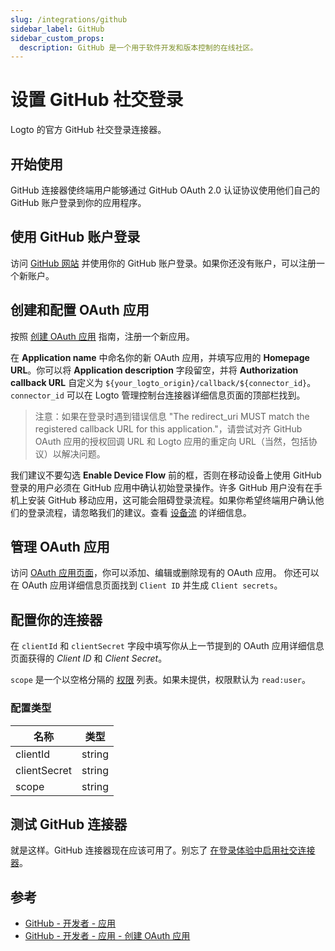 ```yaml
---
slug: /integrations/github
sidebar_label: GitHub
sidebar_custom_props:
  description: GitHub 是一个用于软件开发和版本控制的在线社区。
---
```



# 设置 GitHub 社交登录

Logto 的官方 GitHub 社交登录连接器。

<GuideTip />

## 开始使用

GitHub 连接器使终端用户能够通过 GitHub OAuth 2.0 认证协议使用他们自己的 GitHub 账户登录到你的应用程序。

## 使用 GitHub 账户登录

访问 [GitHub 网站](https://github.com/) 并使用你的 GitHub 账户登录。如果你还没有账户，可以注册一个新账户。

## 创建和配置 OAuth 应用

按照 [创建 OAuth 应用](https://docs.github.com/en/developers/apps/building-oauth-apps/creating-an-oauth-app) 指南，注册一个新应用。

在 **Application name** 中命名你的新 OAuth 应用，并填写应用的 **Homepage URL**。你可以将 **Application description** 字段留空，并将 **Authorization callback URL** 自定义为 `${your_logto_origin}/callback/${connector_id}`。`connector_id` 可以在 Logto 管理控制台连接器详细信息页面的顶部栏找到。

> 注意：如果在登录时遇到错误信息 "The redirect_uri MUST match the registered callback URL for this application."，请尝试对齐 GitHub OAuth 应用的授权回调 URL 和 Logto 应用的重定向 URL（当然，包括协议）以解决问题。

我们建议不要勾选 **Enable Device Flow** 前的框，否则在移动设备上使用 GitHub 登录的用户必须在 GitHub 应用中确认初始登录操作。许多 GitHub 用户没有在手机上安装 GitHub 移动应用，这可能会阻碍登录流程。如果你希望终端用户确认他们的登录流程，请忽略我们的建议。查看 [设备流](https://docs.github.com/en/developers/apps/building-oauth-apps/authorizing-oauth-apps#device-flow) 的详细信息。

## 管理 OAuth 应用

访问 [OAuth 应用页面](https://github.com/settings/developers)，你可以添加、编辑或删除现有的 OAuth 应用。
你还可以在 OAuth 应用详细信息页面找到 `Client ID` 并生成 `Client secrets`。

## 配置你的连接器

在 `clientId` 和 `clientSecret` 字段中填写你从上一节提到的 OAuth 应用详细信息页面获得的 _Client ID_ 和 _Client Secret_。

`scope` 是一个以空格分隔的 [权限](https://docs.github.com/en/apps/oauth-apps/building-oauth-apps/scopes-for-oauth-apps) 列表。如果未提供，权限默认为 `read:user`。

### 配置类型

| 名称         | 类型   |
| ------------ | ------ |
| clientId     | string |
| clientSecret | string |
| scope        | string |

## 测试 GitHub 连接器

就是这样。GitHub 连接器现在应该可用了。别忘了 [在登录体验中启用社交连接器](/connectors/social-connectors/#enable-social-sign-in)。

## 参考

- [GitHub - 开发者 - 应用](https://docs.github.com/en/developers/apps/getting-started-with-apps/about-apps)
- [GitHub - 开发者 - 应用 - 创建 OAuth 应用](https://docs.github.com/en/developers/apps/building-oauth-apps/creating-an-oauth-app)
